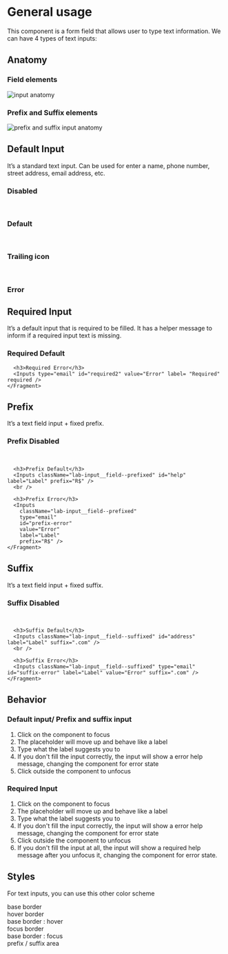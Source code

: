 

<Meta title="Components | Text Inputs" component={Inputs} />


# General usage

This component is a form field that allows user to type text information.
We can have 4 types of text inputs:

## Anatomy

### Field elements
![input anatomy](docs/anatomy.png)

### Prefix and Suffix elements
![prefix and suffix input anatomy](docs/anatomy-02.png)
<br />

## Default Input

It’s a standard text input. Can be used for enter a name, phone number, street address, email address, etc.

<Preview>
  <Story name="Default Input">
    <Fragment>
      <h3>Disabled</h3>
      <Inputs type="text" id="disabled" label="Disabled" disabled />
      <br />
      <h3>Default</h3>
      <Inputs id="name" label="Label" />
      <br />
      <h3>Trailing icon</h3>
      <Inputs id="name2" label="Label" icon="eye-opened" iconColor="mineral70" />
      <br />
      <h3>Error</h3>
      <Inputs type="email" id="error" label="Name" value="Error" />
    </Fragment>
  </Story>
</Preview>

## Required Input

It’s a default input that is required to be filled. It has a helper message to inform if a required input text is missing.

<Preview>
  <Story name="Required Input">
    <Fragment>
      <h3>Required Default</h3>
      <Inputs type="text" id="required" label= "Label" helpMessage="Help message" required />
      
      <h3>Required Error</h3>
      <Inputs type="email" id="required2" value="Error" label= "Required" required />
    </Fragment>
  </Story>
</Preview>

## Prefix

It’s a text field input + fixed prefix.

<Preview>
  <Story name="Prefix Input">
    <Fragment>
      <h3>Prefix Disabled</h3>
      <Inputs className="lab-input__field--prefixed" id="prefix" label="Label" prefix="R$" disabled />
      <br />
      
      <h3>Prefix Default</h3>
      <Inputs className="lab-input__field--prefixed" id="help" label="Label" prefix="R$" />
      <br />
      
      <h3>Prefix Error</h3>
      <Inputs
        className="lab-input__field--prefixed"
        type="email"
        id="prefix-error"
        value="Error"
        label="Label"
        prefix="R$" />
    </Fragment>
  </Story>
</Preview>

## Suffix

It’s a text field input + fixed suffix.

<Preview>
  <Story name="Suffix Input">
    <Fragment>
      <h3>Suffix Disabled</h3>
      <Inputs className="lab-input__field--suffixed" id="suffix" label="Label" suffix=".com" disabled />
      <br/>
      
      <h3>Suffix Default</h3>
      <Inputs className="lab-input__field--suffixed" id="address" label="Label" suffix=".com" />
      <br />
      
      <h3>Suffix Error</h3>
      <Inputs className="lab-input__field--suffixed" type="email" id="suffix-error" label="Label" value="Error" suffix=".com" />
    </Fragment>
  </Story>
</Preview>

## Behavior
### Default input/ Prefix and suffix input

1. Click on the component to focus
2. The placeholder will move up and behave like a label
3. Type what the label suggests you to
4. If you don't fill the input correctly, the input will show a error help message,
changing the component for error state
5. Click outside the component to unfocus

### Required Input

1. Click on the component to focus
2. The placeholder will move up and behave like a label
3. Type what the label suggests you to
4. If you don't fill the input correctly,
the input will show a error help message, changing the component for error state
5. Click outside the component to unfocus
6. If you don't fill the input at all, the input will show a required help
message after you unfocus it, changing the component for error state.

## Styles

For text inputs, you can use this other color scheme
<Preview>
  <Story name="Styles">
  <Fragment>
    <div className="input-colors base">
      base border
    </div>
    <div className="input-colors hover">
      <span>hover border</span>
    </div>
    <div className="input-colors hover-border">
      base border : hover
    </div>
    <div className="input-colors focus">
      focus border
    </div>
    <div className="input-colors focus-border">
      base border : focus    
    </div>
    <div className="input-colors prefix">
      prefix / suffix area    
    </div>
  </Fragment>
  </Story>
</Preview>
